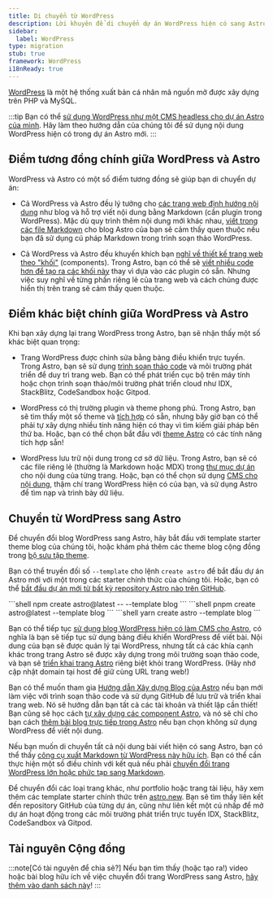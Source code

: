 ```yaml
---
title: Di chuyển từ WordPress
description: Lời khuyên để di chuyển dự án WordPress hiện có sang Astro
sidebar:
  label: WordPress
type: migration
stub: true
framework: WordPress
i18nReady: true
---
```


[WordPress](https://wordpress.org) là một hệ thống xuất bản cá nhân mã nguồn mở được xây dựng trên PHP và MySQL.

:::tip
Bạn có thể [sử dụng WordPress như một CMS headless cho dự án Astro của mình](/vi/guides/cms/wordpress/). Hãy làm theo hướng dẫn của chúng tôi để sử dụng nội dung WordPress hiện có trong dự án Astro mới.
:::

## Điểm tương đồng chính giữa WordPress và Astro

WordPress và Astro có một số điểm tương đồng sẽ giúp bạn di chuyển dự án:

- Cả WordPress và Astro đều lý tưởng cho [các trang web định hướng nội dung](/vi/concepts/why-astro/#content-driven) như blog và hỗ trợ viết nội dung bằng Markdown (cần plugin trong WordPress). Mặc dù quy trình thêm nội dung mới khác nhau, [viết trong các file Markdown](/vi/guides/markdown-content/) cho blog Astro của bạn sẽ cảm thấy quen thuộc nếu bạn đã sử dụng cú pháp Markdown trong trình soạn thảo WordPress.

- Cả WordPress và Astro đều khuyến khích bạn [nghĩ về thiết kế trang web theo "khối"](/vi/concepts/islands/) (components). Trong Astro, bạn có thể sẽ [viết nhiều code hơn để tạo ra các khối này](/vi/basics/astro-components/) thay vì dựa vào các plugin có sẵn. Nhưng việc suy nghĩ về từng phần riêng lẻ của trang web và cách chúng được hiển thị trên trang sẽ cảm thấy quen thuộc.

## Điểm khác biệt chính giữa WordPress và Astro

Khi bạn xây dựng lại trang WordPress trong Astro, bạn sẽ nhận thấy một số khác biệt quan trọng:

- Trang WordPress được chỉnh sửa bằng bảng điều khiển trực tuyến. Trong Astro, bạn sẽ sử dụng [trình soạn thảo code](/vi/editor-setup/) và môi trường phát triển để duy trì trang web. Bạn có thể phát triển cục bộ trên máy tính hoặc chọn trình soạn thảo/môi trường phát triển cloud như IDX, StackBlitz, CodeSandbox hoặc Gitpod.

- WordPress có thị trường plugin và theme phong phú. Trong Astro, bạn sẽ tìm thấy một số theme và [tích hợp](https://astro.build/integrations/) có sẵn, nhưng bây giờ bạn có thể phải tự xây dựng nhiều tính năng hiện có thay vì tìm kiếm giải pháp bên thứ ba. Hoặc, bạn có thể chọn bắt đầu với [theme Astro](https://astro.build/themes) có các tính năng tích hợp sẵn!

- WordPress lưu trữ nội dung trong cơ sở dữ liệu. Trong Astro, bạn sẽ có các file riêng lẻ (thường là Markdown hoặc MDX) trong [thư mục dự án](/vi/basics/project-structure/) cho nội dung của từng trang. Hoặc, bạn có thể chọn sử dụng [CMS cho nội dung](/vi/guides/cms/), thậm chí trang WordPress hiện có của bạn, và sử dụng Astro để tìm nạp và trình bày dữ liệu.

## Chuyển từ WordPress sang Astro

Để chuyển đổi blog WordPress sang Astro, hãy bắt đầu với template starter theme blog của chúng tôi, hoặc khám phá thêm các theme blog cộng đồng trong [bộ sưu tập theme](https://astro.build/themes).

Bạn có thể truyền đối số `--template` cho lệnh `create astro` để bắt đầu dự án Astro mới với một trong các starter chính thức của chúng tôi. Hoặc, bạn có thể [bắt đầu dự án mới từ bất kỳ repository Astro nào trên GitHub](/vi/install-and-setup/#install-from-the-cli-wizard).

  <PackageManagerTabs>
    <Fragment slot="npm">
    ```shell
    npm create astro@latest -- --template blog
    ```
    </Fragment>
    <Fragment slot="pnpm">
    ```shell
    pnpm create astro@latest --template blog
    ```
    </Fragment>
    <Fragment slot="yarn">
    ```shell
    yarn create astro --template blog
    ```
    </Fragment>
  </PackageManagerTabs>

Bạn có thể tiếp tục [sử dụng blog WordPress hiện có làm CMS cho Astro](/vi/guides/cms/wordpress/), có nghĩa là bạn sẽ tiếp tục sử dụng bảng điều khiển WordPress để viết bài. Nội dung của bạn sẽ được quản lý tại WordPress, nhưng tất cả các khía cạnh khác trong trang Astro sẽ được xây dựng trong môi trường soạn thảo code, và bạn sẽ [triển khai trang Astro](/vi/guides/deploy/) riêng biệt khỏi trang WordPress. (Hãy nhớ cập nhật domain tại host để giữ cùng URL trang web!)

Bạn có thể muốn tham gia [Hướng dẫn Xây dựng Blog của Astro](/vi/tutorial/0-introduction/) nếu bạn mới làm việc với trình soạn thảo code và sử dụng GitHub để lưu trữ và triển khai trang web. Nó sẽ hướng dẫn bạn tất cả các tài khoản và thiết lập cần thiết! Bạn cũng sẽ học cách [tự xây dựng các component Astro](/vi/tutorial/3-components/), và nó sẽ chỉ cho bạn cách [thêm bài blog trực tiếp trong Astro](/vi/tutorial/2-pages/2/) nếu bạn chọn không sử dụng WordPress để viết nội dung.

Nếu bạn muốn di chuyển tất cả nội dung bài viết hiện có sang Astro, bạn có thể thấy [công cụ xuất Markdown từ WordPress này hữu ích](https://github.com/lonekorean/wordpress-export-to-markdown). Bạn có thể cần thực hiện một số điều chỉnh với kết quả nếu phải [chuyển đổi trang WordPress lớn hoặc phức tạp sang Markdown](https://swizec.com/blog/how-to-export-a-large-wordpress-site-to-markdown/).

Để chuyển đổi các loại trang khác, như portfolio hoặc trang tài liệu, hãy xem thêm các template starter chính thức trên [astro.new](https://astro.new). Bạn sẽ tìm thấy liên kết đến repository GitHub của từng dự án, cũng như liên kết một cú nhấp để mở dự án hoạt động trong các môi trường phát triển trực tuyến IDX, StackBlitz, CodeSandbox và Gitpod.

## Tài nguyên Cộng đồng

<CardGrid>
  <LinkCard title="Goodbye Wordpress, hello Astro!" href="https://trib.tv/posts/2025/wordpress-to-astro/" />
  <LinkCard title="How I Migrated from Wordpress to Astro" href="https://itsthatlady.dev/blog/migrate-from-wordpress-to-astro/" />
  <LinkCard title="How and Why I Moved My Blog from WordPress to Astro and Markdown" href="https://levelup.gitconnected.com/how-and-why-i-moved-my-blog-from-wordpress-to-astro-and-markdown-3549672d5a86" />
  <LinkCard title="How I Migrated From Wordpress to Astro: Boosted Pagespeed Scores to 100% and Cut 100% Hosting cost" href="https://devaradise.com/wordpress-to-static-website-astro/" />
  <LinkCard title="WordPress to Astro site conversion" href="https://share.transistor.fm/s/d86496cd" />
  <LinkCard title="How to Convert a Wordpress blog to an Astro Static Site" href="https://blog.okturtles.org/2024/10/convert-wordpress-to-static-site/" />
  <LinkCard title="Why I switched from WordPress to Astro" href="https://dev.to/fratzinger/why-i-switched-from-wordpress-to-astro-5ge" />
  <LinkCard title="Why I ditched WordPress for Astro" href="https://vbartalis.xyz/vi/blog/why-i-ditched-wordpress-for-astro-js/" />
  <LinkCard title="DeWP: utility to use your WordPress data in Astro projects" href="https://delucis.github.io/dewp/" />
  <LinkCard title="Astro vs. WordPress: Rendering Patterns of the Modern Web" href="https://andrewkepson.com/blog/headless-wordpress/astro-vs-wordpress-rendering-patterns/" />
</CardGrid>

:::note[Có tài nguyên để chia sẻ?]
Nếu bạn tìm thấy (hoặc tạo ra!) video hoặc bài blog hữu ích về việc chuyển đổi trang WordPress sang Astro, [hãy thêm vào danh sách này](https://github.com/withastro/docs/edit/main/src/content/docs/vi/guides/migrate-to-astro/from-wordpress.mdx)!
:::